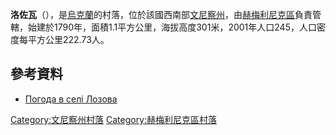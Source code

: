 {{coord|49|30|56|N|27|50|15|E|scale:30000|display=title}}

'''洛佐瓦'''（{{lang-uk|Лозова}}），是[[烏克蘭|烏克蘭]]的村落，位於該國西南部[[文尼察州|文尼察州]]，由[[赫梅利尼克區|赫梅利尼克區]]負責管轄，始建於1790年，面積1.1平方公里，海拔高度301米，2001年人口245，人口密度每平方公里222.73人。

==參考資料==
* [http://weather.in.ua/ua/vinnickaja/13755 Погода в селі Лозова] {{Wayback|url=http://weather.in.ua/ua/vinnickaja/13755 |date=20160305111819 }}

[[Category:文尼察州村落|Category:文尼察州村落]]
[[Category:赫梅利尼克區村落|Category:赫梅利尼克區村落]]


{{Vinnytsia-geo-stub}}